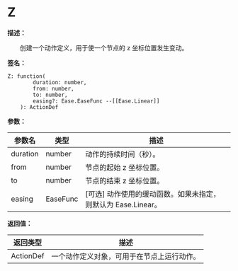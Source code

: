 # Z

**描述：**

&emsp;&emsp;创建一个动作定义，用于使一个节点的 z 坐标位置发生变动。

**签名：**
```tl
Z: function(
		duration: number,
		from: number,
		to: number,
		easing?: Ease.EaseFunc --[[Ease.Linear]]
	): ActionDef
```

**参数：**

| 参数名 | 类型 | 描述 |
| --- | --- | --- |
| duration | number | 动作的持续时间（秒）。 |
| from | number | 节点的起始 z 坐标位置。 |
| to | number | 节点的结束 z 坐标位置。 |
| easing | EaseFunc | [可选] 动作使用的缓动函数。如果未指定，则默认为 Ease.Linear。 |

**返回值：**

| 返回类型 | 描述 |
| --- | --- |
| ActionDef | 一个动作定义对象，可用于在节点上运行动作。 |